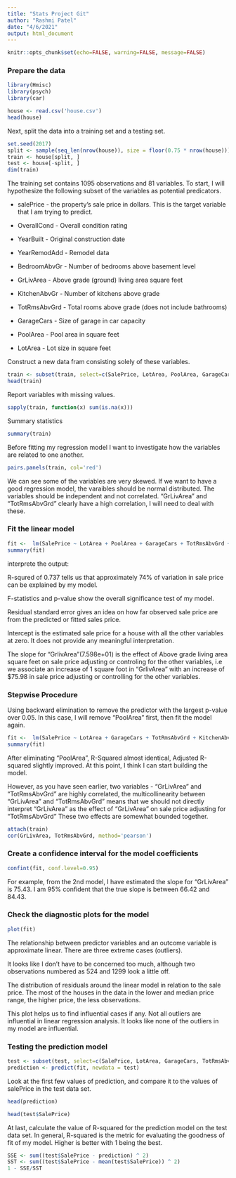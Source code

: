 ```yaml
---
title: "Stats Project Git"
author: "Rashmi Patel"
date: "4/6/2021"
output: html_document
---
```


```r
knitr::opts_chunk$set(echo=FALSE, warning=FALSE, message=FALSE)
```

### Prepare the data

```r
library(Hmisc)
library(psych)
library(car)
```

```r
house <- read.csv('house.csv')
head(house)
```

Next, split the data into a training set and a testing set.

```r
set.seed(2017)
split <- sample(seq_len(nrow(house)), size = floor(0.75 * nrow(house)))
train <- house[split, ]
test <- house[-split, ]
dim(train)
```

The training set contains 1095 observations and 81 variables. To start, I will hypothesize the following subset of the variables as potential predicators.

* salePrice - the property's sale price in dollars. This is the target variable that I am trying to predict.

* OverallCond - Overall condition rating

* YearBuilt - Original construction date

* YearRemodAdd - Remodel data

* BedroomAbvGr - Number of bedrooms above basement level

* GrLivArea - Above grade (ground) living area square feet

* KitchenAbvGr - Number of kitchens above grade

* TotRmsAbvGrd - Total rooms above grade (does not include bathrooms)

* GarageCars - Size of garage in car capacity

* PoolArea - Pool area in square feet

* LotArea - Lot size in square feet

Construct a new data fram consisting solely of these variables.
 
```r
train <- subset(train, select=c(SalePrice, LotArea, PoolArea, GarageCars, TotRmsAbvGrd, KitchenAbvGr, GrLivArea, BedroomAbvGr, YearRemodAdd, YearBuilt, OverallCond))
head(train)
```

Report variables with missing values.

```r
sapply(train, function(x) sum(is.na(x)))
```

Summary statistics

```r
summary(train)
```

Before fitting my regression model I want to investigate how the variables are
related to one another.

```r
pairs.panels(train, col='red')
```

We can see some of the variables are very skewed. If we want to have a good regression model, the varaibles should be normal distributed. The variables should be independent and not correlated. "GrLivArea" and "TotRmsAbvGrd" clearly have a high correlation, I will need to deal with these. 

### Fit the linear model

```r
fit <-  lm(SalePrice ~ LotArea + PoolArea + GarageCars + TotRmsAbvGrd + KitchenAbvGr + GrLivArea + BedroomAbvGr + YearRemodAdd + YearBuilt + OverallCond, data=train)
summary(fit)
```

interprete the output:

R-squred of 0.737 tells us that approximately 74% of variation in sale price can be explained by my model. 

F-statistics and p-value show the overall significance test of my model.

Residual standard error gives an idea on how far observed sale price are from the predicted or fitted sales price. 

Intercept is the estimated sale price for a house with all the other variables at zero. It does not provide any meaningful interpretation. 

The slope for "GrlivArea"(7.598e+01) is the effect of Above grade living area square feet on sale price adjusting or controling for the other variables, i.e we associate an increase of 1 square foot in "GrlivArea" with an increase of $75.98 in sale price adjusting or controlling for the other variables.

### Stepwise Procedure

Using backward elimination to remove the predictor with the largest p-value over 0.05. In this case, I will remove "PoolArea" first, then fit the model again.

```r
fit <-  lm(SalePrice ~ LotArea + GarageCars + TotRmsAbvGrd + KitchenAbvGr + GrLivArea + BedroomAbvGr + YearRemodAdd + YearBuilt + OverallCond, data=train)
summary(fit)
```

After eliminating "PoolArea", R-Squared almost identical, Adjusted R-squared slightly improved. At this point, I think I can start building the model.

However, as you have seen earlier, two variables - "GrLivArea" and "TotRmsAbvGrd" are highly correlated, the multicollinearity between "GrLivArea" and "TotRmsAbvGrd" means that we should not directly interpret "GrLivArea" as the effect of "GrLivArea" on sale price adjusting for "TotRmsAbvGrd" These two effects are somewhat bounded together.

```r
attach(train)
cor(GrLivArea, TotRmsAbvGrd, method='pearson')
```

### Create a confidence interval for the model coefficients

```r
confint(fit, conf.level=0.95)
```

For example, from the 2nd model, I have estimated the slope for "GrLivArea" is 75.43. I am 95% confident that the true slope is between 66.42 and 84.43.

### Check the diagnostic plots for the model

```r
plot(fit)
```

The relationship between predictor variables and an outcome variable is approximate linear. There are three extreme cases (outliers).

It looks like I don't have to be concerned too much, although two observations numbered as 524 and 1299 look a little off.

The distribution of residuals around the linear model in relation to the sale price. The most of the houses in the data in the lower and median price range, the higher price, the less observations. 

This plot helps us to find influential cases if any. Not all outliers are influential in linear regression analysis. It looks like none of the outliers in my model are influential. 

### Testing the prediction model

```r
test <- subset(test, select=c(SalePrice, LotArea, GarageCars, TotRmsAbvGrd, KitchenAbvGr, GrLivArea, BedroomAbvGr, YearRemodAdd, YearBuilt, OverallCond))
prediction <- predict(fit, newdata = test)
```

Look at the first few values of prediction, and compare it to the values of salePrice in the test data set.

```r
head(prediction)
```

```r
head(test$SalePrice)
```

At last, calculate the value of R-squared for the prediction model on the test data set. In general, R-squared is the metric for evaluating the goodness of fit of my model. Higher is better with 1 being the best.

```r
SSE <- sum((test$SalePrice - prediction) ^ 2)
SST <- sum((test$SalePrice - mean(test$SalePrice)) ^ 2)
1 - SSE/SST
```
